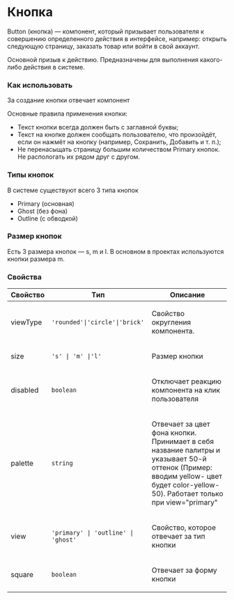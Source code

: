 
<Meta of={ButtonStories} />

# Кнопка

Button (кнопка) — компонент, который призывает пользователя к совершению определенного действия в интерфейсе,
например: открыть следующую страницу, заказать товар или войти в свой аккаунт.

Основной призыв к действию. Предназначены для выполнения какого-либо действия в системе.

### Как использовать

За создание кнопки отвечает компонент

Основные правила применения кнопки:

- Текст кнопки всегда должен быть с заглавной буквы;
- Текст на кнопке должен сообщать пользователю, что произойдёт, если он нажмёт на кнопку (например, Сохранить, Добавить
  и т. п.);
- Не перенасыщать страницу большим количеством Primary кнопок. Не распологать их рядом друг с другом.

### Типы кнопок

В системе существуют всего 3 типа кнопок

- Primary (основная)
- Ghost (без фона)
- Outline (с обводкой)

### Размер кнопок

Есть 3 размера кнопок — s, m и l. В основном в проектах используются кнопки размера m.

### Свойства

<table>
  <thead>
    <tr>
      <th>Свойство</th>
      <th>Tип</th>
      <th>Описание</th>
    </tr>
  </thead>
  <tbody>
    <tr>
      <td class="text-align-center">
        <p>viewType</p>
      </td>
      <td class="text-align-center">
        <code>'rounded'|'circle'|'brick'</code>
      </td>
      <td class="text-align-center">
        <p>Свойство округления компонента.</p>
      </td>
    </tr>
    <tr>
      <td class="text-align-center">
        <p>size</p>
      </td>
      <td class="text-align-center">
        <code>'s' | 'm' |'l'</code>
      </td>
      <td class="text-align-center">
        <p>Размер кнопки</p>
      </td>
    </tr>
    <tr>
      <td class="text-align-center">
        <p>disabled</p>
      </td>
      <td class="text-align-center">
        <code>boolean</code>
      </td>
      <td class="text-align-center">
        <p>Отключает реакцию компонента на клик пользователя</p>
      </td>
    </tr>
    <tr>
      <td class="text-align-center">
        <p>palette</p>
      </td>
      <td class="text-align-center">
        <code>string</code>
      </td>
      <td class="text-align-center">
        <p>
          Отвечает за цвет фона кнопки. Принимает в себя название палитры и указывает 50-й оттенок (Пример: вводим
          yellow- цвет будет color-yellow-50). Работает только при view="primary"
        </p>
      </td>
    </tr>
    <tr>
      <td class="text-align-center">
        <p>view</p>
      </td>
      <td class="text-align-center">
        <code>'primary' | 'outline' | 'ghost'</code>
      </td>
      <td class="text-align-center">
        <p>Свойство, которое отвечает за тип кнопки</p>
      </td>
    </tr>
    <tr>
      <td class="text-align-center">
        <p>square</p>
      </td>
      <td class="text-align-center">
        <code>boolean</code>
      </td>
      <td class="text-align-center">
        <p>Отвечает за форму кнопки</p>
      </td>
    </tr>
  </tbody>
</table>
